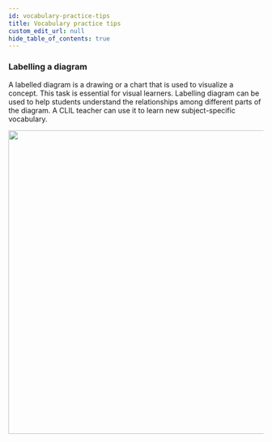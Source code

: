 ```yaml
---
id: vocabulary-practice-tips
title: Vocabulary practice tips
custom_edit_url: null
hide_table_of_contents: true
---
```


### Labelling a diagram

A  labelled  diagram  is  a drawing or a chart that is used to visualize a concept. This  task  is  essential  for visual  learners.  Labelling diagram  can  be  used  to help students understand the  relationships  among different  parts  of  the diagram. A CLIL teacher can use it to learn new subject-specific vocabulary.

<img src={conceptmap} width="600"/>